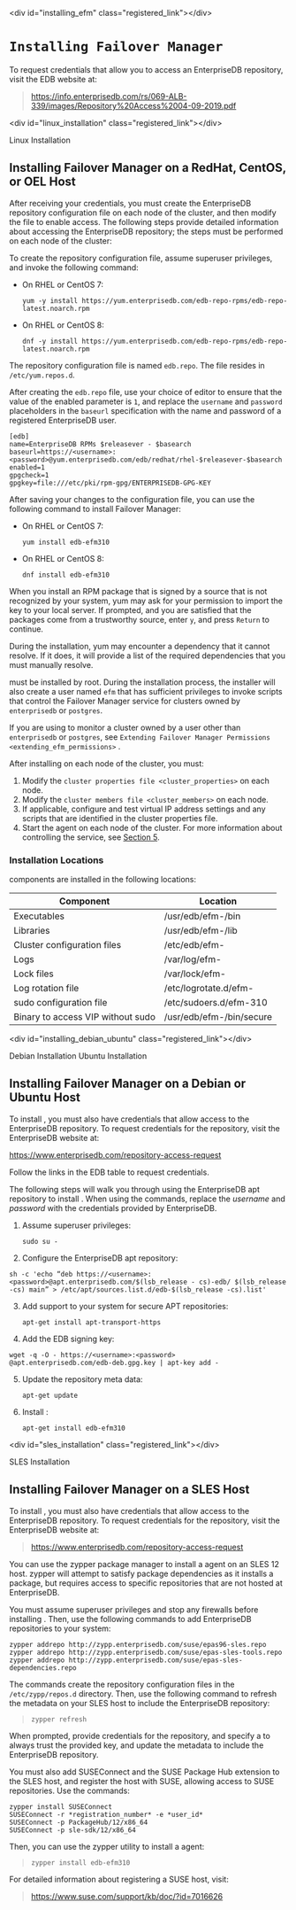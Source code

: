 \<div id="installing\_efm" class="registered\_link"\>\</div\>

# `Installing Failover Manager`

To request credentials that allow you to access an EnterpriseDB repository, visit the EDB website at:

> <https://info.enterprisedb.com/rs/069-ALB-339/images/Repository%20Access%2004-09-2019.pdf>

\<div id="linux\_installation" class="registered\_link"\>\</div\>

<div class="index">

Linux Installation

</div>

## Installing Failover Manager on a RedHat, CentOS, or OEL Host

After receiving your credentials, you must create the EnterpriseDB repository configuration file on each node of the cluster, and then modify the file to enable access. The following steps provide detailed information about accessing the EnterpriseDB repository; the steps must be performed on each node of the cluster:

To create the repository configuration file, assume superuser privileges, and invoke the following command:

  - On RHEL or CentOS 7:
    
    `yum -y install https://yum.enterprisedb.com/edb-repo-rpms/edb-repo-latest.noarch.rpm`

  - On RHEL or CentOS 8:
    
    `dnf -y install https://yum.enterprisedb.com/edb-repo-rpms/edb-repo-latest.noarch.rpm`

The repository configuration file is named `edb.repo`. The file resides in `/etc/yum.repos.d`.

After creating the `edb.repo` file, use your choice of editor to ensure that the value of the enabled parameter is `1`, and replace the `username` and `password` placeholders in the `baseurl` specification with the name and password of a registered EnterpriseDB user.

``` text
[edb]
name=EnterpriseDB RPMs $releasever - $basearch
baseurl=https://<username>:<password>@yum.enterprisedb.com/edb/redhat/rhel-$releasever-$basearch
enabled=1
gpgcheck=1
gpgkey=file:///etc/pki/rpm-gpg/ENTERPRISEDB-GPG-KEY
```

After saving your changes to the configuration file, you can use the following command to install Failover Manager:

  - On RHEL or CentOS 7:
    
    `yum install edb-efm310`

  - On RHEL or CentOS 8:
    
    `dnf install edb-efm310`

When you install an RPM package that is signed by a source that is not recognized by your system, yum may ask for your permission to import the key to your local server. If prompted, and you are satisfied that the packages come from a trustworthy source, enter `y`, and press `Return` to continue.

During the installation, yum may encounter a dependency that it cannot resolve. If it does, it will provide a list of the required dependencies that you must manually resolve.

must be installed by root. During the installation process, the installer will also create a user named `efm` that has sufficient privileges to invoke scripts that control the Failover Manager service for clusters owned by `enterprisedb` or `postgres`.

If you are using to monitor a cluster owned by a user other than `enterprisedb` or `postgres`, see `Extending Failover Manager Permissions <extending_efm_permissions>` .

After installing on each node of the cluster, you must:

1.  Modify the `cluster properties file <cluster_properties>` on each node.
2.  Modify the `cluster members file <cluster_members>` on each node.
3.  If applicable, configure and test virtual IP address settings and any scripts that are identified in the cluster properties file.
4.  Start the agent on each node of the cluster. For more information about controlling the service, see [Section 5](#controlling-the-failover-manager-service).

### Installation Locations

components are installed in the following locations:

| Component                         | Location                 |
| --------------------------------- | ------------------------ |
| Executables                       | /usr/edb/efm-/bin        |
| Libraries                         | /usr/edb/efm-/lib        |
| Cluster configuration files       | /etc/edb/efm-            |
| Logs                              | /var/log/efm-            |
| Lock files                        | /var/lock/efm-           |
| Log rotation file                 | /etc/logrotate.d/efm-    |
| sudo configuration file           | /etc/sudoers.d/efm-310   |
| Binary to access VIP without sudo | /usr/edb/efm-/bin/secure |

\<div id="installing\_debian\_ubuntu" class="registered\_link"\>\</div\>

<div class="index">

Debian Installation Ubuntu Installation

</div>

## Installing Failover Manager on a Debian or Ubuntu Host

To install , you must also have credentials that allow access to the EnterpriseDB repository. To request credentials for the repository, visit the EnterpriseDB website at:

<https://www.enterprisedb.com/repository-access-request>

Follow the links in the EDB table to request credentials.

The following steps will walk you through using the EnterpriseDB apt repository to install . When using the commands, replace the *username* and *password* with the credentials provided by EnterpriseDB.

1.  Assume superuser privileges:
    
    `sudo su -`

2.  Configure the EnterpriseDB apt repository:

<!-- end list -->

``` text
sh -c 'echo “deb https://<username>:<password>@apt.enterprisedb.com/$(lsb_release - cs)-edb/ $(lsb_release -cs) main” > /etc/apt/sources.list.d/edb-$(lsb_release -cs).list'
```

3.  Add support to your system for secure APT repositories:
    
    `apt-get install apt-transport-https`

4.  Add the EDB signing key:

<!-- end list -->

``` text
wget -q -O - https://<username>:<password>
@apt.enterprisedb.com/edb-deb.gpg.key | apt-key add -
```

5.  Update the repository meta data:
    
    `apt-get update`

6.  Install :
    
    `apt-get install edb-efm310`

\<div id="sles\_installation" class="registered\_link"\>\</div\>

<div class="index">

SLES Installation

</div>

## Installing Failover Manager on a SLES Host

To install , you must also have credentials that allow access to the EnterpriseDB repository. To request credentials for the repository, visit the EnterpriseDB website at:

> <https://www.enterprisedb.com/repository-access-request>

You can use the zypper package manager to install a agent on an SLES 12 host. zypper will attempt to satisfy package dependencies as it installs a package, but requires access to specific repositories that are not hosted at EnterpriseDB.

You must assume superuser privileges and stop any firewalls before installing . Then, use the following commands to add EnterpriseDB repositories to your system:

``` text
zypper addrepo http://zypp.enterprisedb.com/suse/epas96-sles.repo
zypper addrepo http://zypp.enterprisedb.com/suse/epas-sles-tools.repo
zypper addrepo http://zypp.enterprisedb.com/suse/epas-sles-dependencies.repo
```

The commands create the repository configuration files in the `/etc/zypp/repos.d` directory. Then, use the following command to refresh the metadata on your SLES host to include the EnterpriseDB repository:

> `zypper refresh`

When prompted, provide credentials for the repository, and specify a to always trust the provided key, and update the metadata to include the EnterpriseDB repository.

You must also add SUSEConnect and the SUSE Package Hub extension to the SLES host, and register the host with SUSE, allowing access to SUSE repositories. Use the commands:

``` text
zypper install SUSEConnect
SUSEConnect -r *registration_number* -e *user_id*
SUSEConnect -p PackageHub/12/x86_64
SUSEConnect -p sle-sdk/12/x86_64
```

Then, you can use the zypper utility to install a agent:

> `zypper install edb-efm310`

For detailed information about registering a SUSE host, visit:

> <https://www.suse.com/support/kb/doc/?id=7016626>
